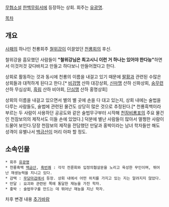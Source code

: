 [[무협소설]] [[한백무림서]]에 등장하는 상회. 회주는 [[유광명]].

[[목차]]

== 개요 ==

[[사패]]의 하나인 천룡회주 [[철위강]]이 이끌었던 [[천룡회]]의 후신.

철위강을 흠모했던 사람들이 '''"철위강님은 최고시니 이런 거 하나는 있어야 한다능"'''하면서 이것저것 갖다바치고 만들고 하다보니 만들어졌다고 한다.

상회로 활동하는 것과 동시에 천룡의 이름을 내걸고 있기 때문에 [[팔황]]과 관련된 수많은 상회들과 대적하게 된다고 한다.[* [[비검맹]] 산하 대강상회, [[신마맹]] 산하 신화상회, [[숭무련]] 산하 무심상회, [[흑림]] 산하 비야회, [[단심맹]] 산하 홍명상회]

상회의 이름을 내걸고 있으면서 별의 별 곳에 손을 다 대고 있는지, 상회 내에는 술법을 다루는 사람들도, 술법에 관련된 물건도 상당히 많은 것으로 추정된다.[* 천룡흑백이라 부르는 두 사람이 사용하던 공공도와 같은 술법무구부터 시작해 [[천잠비룡포]]의 주요 물건인 천잠보의의 제작서도 이들 손에 있었다.] 덕분에 별난 사람들이 많아서 멀쩡한 사람이 드물어 보인다.당장 천잠보의 제작을 전담했던 만달과 홍박이라는 남녀 학자들만 해도 성격이 유별나서 [[백금산]]이 머리 아파 할 정도.


== 소속인물 ==

 * 회주 [[유광명]]
 * 천룡흑백 [[백금산]], [[흑번쾌]] : 각각 전륜회와 입정의협살문을 노리고 육성한 무인이며, 뛰어난 재생능력을 지니고 있다.
 * 감택 : [[무당마검]]에서 등장. 상회 내에서 어떤 위치를 가지고 있는 지는 알려지지 않았다.
 * 만달 : 요괴와 관련된 쪽에 통달한 재능을 가진 학자.
 * 홍박 : 술법무구를 만드는 데 뛰어난 재능을 지닌 학자.

차후 변경 내용 [[추가바람]]
